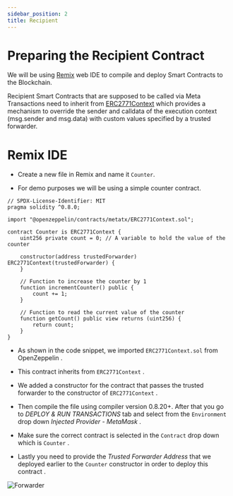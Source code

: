 ```yaml
---
sidebar_position: 2
title: Recipient
---
```


# Preparing the Recipient Contract

We will be using [Remix](https://remix.ethereum.org/) web IDE to compile and deploy Smart Contracts to the Blockchain.

Recipient Smart Contracts that are supposed to be called via Meta Transactions need to inherit from
[ERC2771Context](https://github.com/OpenZeppelin/openzeppelin-contracts/blob/master/contracts/metatx/ERC2771Context.sol)
which provides a mechanism to override the sender and calldata of the execution context (msg.sender and msg.data)
with custom values specified by a trusted forwarder.

# Remix IDE

* Create a new file in Remix and name it `Counter`.

* For demo purposes we will be using a simple counter contract.
``` Solidity
// SPDX-License-Identifier: MIT
pragma solidity ^0.8.0;

import "@openzeppelin/contracts/metatx/ERC2771Context.sol";

contract Counter is ERC2771Context {
    uint256 private count = 0; // A variable to hold the value of the counter

    constructor(address trustedForwarder) ERC2771Context(trustedForwarder) {
    }

    // Function to increase the counter by 1
    function incrementCounter() public {
        count += 1;
    }

    // Function to read the current value of the counter
    function getCount() public view returns (uint256) {
        return count;
    }
}
```

* As shown in the code snippet, we imported `ERC2771Context.sol` from OpenZeppelin <Step text="1"/>.

* This contract inherits from `ERC2771Context` <Step text="2"/>.

* We added a constructor for the contract that passes the trusted forwarder to the constructor of `ERC2771Context` <Step text="3"/>.

* Then compile the file using compiler version 0.8.20+. After that you go to *DEPLOY & RUN TRANSACTIONS* tab and select
from the `Environment` drop down *Injected Provider - MetaMask* <Step text="4"/>.

* Make sure the correct contract is selected in the `Contract` drop down which is `Counter` <Step text="5"/>.

* Lastly you need to provide the *Trusted Forwarder Address* that we deployed earlier to the `Counter` constructor in
order to deploy this contract <Step text="6"/>.

![Forwarder](_static/img/recipient.png)

